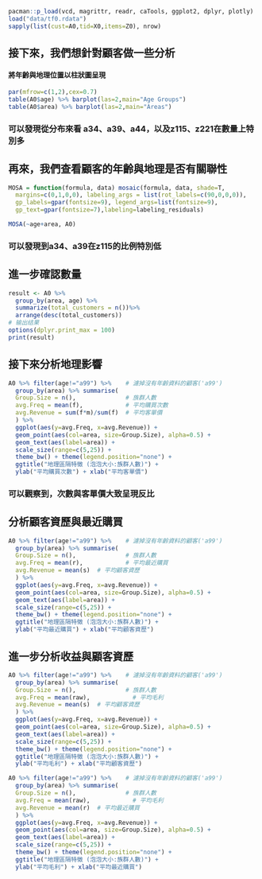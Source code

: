 ```r
pacman::p_load(vcd, magrittr, readr, caTools, ggplot2, dplyr, plotly)
load("data/tf0.rdata")
sapply(list(cust=A0,tid=X0,items=Z0), nrow)
```

## 接下來，我們想針對顧客做一些分析
#### 將年齡與地理位置以柱狀圖呈現
```r
par(mfrow=c(1,2),cex=0.7)
table(A0$age) %>% barplot(las=2,main="Age Groups")
table(A0$area) %>% barplot(las=2,main="Areas")
```

### 可以發現從分布來看 a34、a39、a44，以及z115、z221在數量上特別多

## 再來，我們查看顧客的年齡與地理是否有關聯性
```r
MOSA = function(formula, data) mosaic(formula, data, shade=T, 
  margins=c(0,1,0,0), labeling_args = list(rot_labels=c(90,0,0,0)),
  gp_labels=gpar(fontsize=9), legend_args=list(fontsize=9),
  gp_text=gpar(fontsize=7),labeling=labeling_residuals)

MOSA(~age+area, A0)
```
### 可以發現到a34、a39在z115的比例特別低

## 進一步確認數量
```r
result <- A0 %>%
  group_by(area, age) %>%
  summarize(total_customers = n())%>%
  arrange(desc(total_customers))
# 输出结果
options(dplyr.print_max = 100)
print(result)
```
## 接下來分析地理影響
```r
A0 %>% filter(age!="a99") %>%    # 濾掉沒有年齡資料的顧客('a99')
  group_by(area) %>% summarise(
  Group.Size = n(),              # 族群人數
  avg.Freq = mean(f),            # 平均購買次數
  avg.Revenue = sum(f*m)/sum(f)  # 平均客單價
  ) %>% 
  ggplot(aes(y=avg.Freq, x=avg.Revenue)) +
  geom_point(aes(col=area, size=Group.Size), alpha=0.5) +
  geom_text(aes(label=area)) +
  scale_size(range=c(5,25)) +
  theme_bw() + theme(legend.position="none") +
  ggtitle("地理區隔特徵 (泡泡大小:族群人數)") + 
  ylab("平均購買次數") + xlab("平均客單價")
```
### 可以觀察到，次數與客單價大致呈現反比
## 分析顧客資歷與最近購買
```r
A0 %>% filter(age!="a99") %>%    # 濾掉沒有年齡資料的顧客('a99')
  group_by(area) %>% summarise(
  Group.Size = n(),              # 族群人數
  avg.Freq = mean(r),            # 平均最近購買
  avg.Revenue = mean(s)  # 平均顧客資歷
  ) %>% 
  ggplot(aes(y=avg.Freq, x=avg.Revenue)) +
  geom_point(aes(col=area, size=Group.Size), alpha=0.5) +
  geom_text(aes(label=area)) +
  scale_size(range=c(5,25)) +
  theme_bw() + theme(legend.position="none") +
  ggtitle("地理區隔特徵 (泡泡大小:族群人數)") + 
  ylab("平均最近購買") + xlab("平均顧客資歷")
```


## 進一步分析收益與顧客資歷
```r
A0 %>% filter(age!="a99") %>%    # 濾掉沒有年齡資料的顧客('a99')
  group_by(area) %>% summarise(
  Group.Size = n(),              # 族群人數
  avg.Freq = mean(raw),            # 平均毛利
  avg.Revenue = mean(s)  # 平均顧客資歷
  ) %>% 
  ggplot(aes(y=avg.Freq, x=avg.Revenue)) +
  geom_point(aes(col=area, size=Group.Size), alpha=0.5) +
  geom_text(aes(label=area)) +
  scale_size(range=c(5,25)) +
  theme_bw() + theme(legend.position="none") +
  ggtitle("地理區隔特徵 (泡泡大小:族群人數)") + 
  ylab("平均毛利") + xlab("平均顧客資歷")
```
```r
A0 %>% filter(age!="a99") %>%    # 濾掉沒有年齡資料的顧客('a99')
  group_by(area) %>% summarise(
  Group.Size = n(),              # 族群人數
  avg.Freq = mean(raw),            # 平均毛利
  avg.Revenue = mean(r)  # 平均最近購買
  ) %>% 
  ggplot(aes(y=avg.Freq, x=avg.Revenue)) +
  geom_point(aes(col=area, size=Group.Size), alpha=0.5) +
  geom_text(aes(label=area)) +
  scale_size(range=c(5,25)) +
  theme_bw() + theme(legend.position="none") +
  ggtitle("地理區隔特徵 (泡泡大小:族群人數)") + 
  ylab("平均毛利") + xlab("平均最近購買")
```


